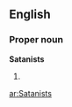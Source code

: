 ==English==

===Proper noun===
'''Satanists'''

# {{plural of|[[Satanist]]}}

{{anagrams:en/aainssstt}}
[[ar:Satanists]]